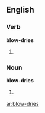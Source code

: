 ==English==

===Verb===
'''blow-dries'''

# {{third-person singular of|[[blow-dry]]}}

===Noun===
'''blow-dries'''

# {{plural of|[[blow-dry]]}}

[[ar:blow-dries]]
